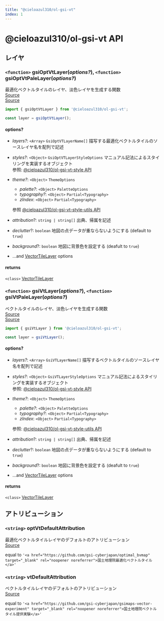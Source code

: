 ```yaml
---
title: "@cieloazul310/ol-gsi-vt"
index: 1
---
```


# @cieloazul310/ol-gsi-vt API

## レイヤ

### `<function>` gsiOptVtLayer(*options?*), `<function>` gsiOptVtPaleLayer(*options?*)

最適化ベクトルタイルのレイヤ、淡色レイヤを生成する関数  
[Source](https://github.com/cieloazul310/ol-gsi-vt/blob/main/packages/ol-gsi-vt/src/layers/gsi-opt-vt.ts)  
[Source](https://github.com/cieloazul310/ol-gsi-vt/blob/main/packages/ol-gsi-vt/src/layers/gsi-opt-vt-pale.ts)

```ts
import { gsiOptVtLayer } from '@cieloazul310/ol-gsi-vt';

const layer = gsiOptVtLayer();
```

#### options?

- *layers?*: `<Array>` `GsiOptVTLayerName[]`
  描写する最適化ベクトルタイルのソースレイヤ名を配列で記述
- *styles?*: `<Object>` `GsiOptVTLayerStyleOptions`
  マニュアル記法によるスタイリングを実装するオブジェクト  
  参照: [@cieloazul310/ol-gsi-vt-style API]
- *theme?*: `<Object>` `ThemeOptions`
  - *palette?*: `<Object>` `PaletteOptions`
  - *typography?*: `<Object>` `Partial<Typography>`
  - *zIndex*: `<Object>` `Partial<Typography>`
  
  参照 [@cieloazul310/ol-gsi-vt-style-utils API]
- *attribution*?: `string | string[]`
  出典、帰属を記述
- *declutter*?: `boolean`
  地図の点データが重ならないようにする (default to `true`)
- *background*?: `boolean`
  地図に背景色を設定する (deafult to `true`)
- ...and [VectorTileLayer] options

#### returns

`<class>` [VectorTileLayer]

### `<function>` gsiVtLayer(*options?*), `<function>` gsiVtPaleLayer(*options?*)

ベクトルタイルのレイヤ、淡色レイヤを生成する関数  
[Source](https://github.com/cieloazul310/ol-gsi-vt/blob/main/packages/ol-gsi-vt/src/layers/gsi-vt.ts)  
[Source](https://github.com/cieloazul310/ol-gsi-vt/blob/main/packages/ol-gsi-vt/src/layers/gsi-vt-pale.ts)

```ts
import { gsiVtLayer } from '@cieloazul310/ol-gsi-vt';

const layer = gsiVtLayer();
```

#### options?

- *layers?*: `<Array>` `GsiVTLayerName[]`
  描写するベクトルタイルのソースレイヤ名を配列で記述
- *styles?*: `<Object>` `GsiVTLayerStyleOptions`
  マニュアル記法によるスタイリングを実装するオブジェクト  
  参照: [@cieloazul310/ol-gsi-vt-style API]
- *theme?*: `<Object>` `ThemeOptions`
  - *palette?*: `<Object>` `PaletteOptions`
  - *typography?*: `<Object>` `Partial<Typography>`
  - *zIndex*: `<Object>` `Partial<Typography>`
  
  参照: [@cieloazul310/ol-gsi-vt-style-utils API]
- *attribution*?: `string | string[]`
  出典、帰属を記述
- *declutter*?: `boolean`
  地図の点データが重ならないようにする (default to `true`)
- *background*?: `boolean`
  地図に背景色を設定する (deafult to `true`)
- ...and [VectorTileLayer] options

#### returns

`<class>` [VectorTileLayer]

## アトリビューション

### `<string>` optVtDefaultAttribution

最適化ベクトルタイルレイヤのデフォルトのアトリビューション  
[Source](https://github.com/cieloazul310/ol-gsi-vt/blob/main/packages/ol-gsi-vt/src/layers/types.ts)

equal to `'<a href="https://github.com/gsi-cyberjapan/optimal_bvmap" target="_blank" rel="noopener noreferrer">国土地理院最適化ベクトルタイル</a>'`

### `<string>` vtDefaultAttribution

ベクトルタイルレイヤのデフォルトのアトリビューション  
[Source](https://github.com/cieloazul310/ol-gsi-vt/blob/main/packages/ol-gsi-vt/src/layers/types.ts)

equal to `'<a href="https://github.com/gsi-cyberjapan/gsimaps-vector-experiment" target="_blank" rel="noopener noreferrer">国土地理院ベクトルタイル提供実験</a>'`

[VectorTileLayer]: https://openlayers.org/en/latest/apidoc/module-ol_layer_VectorTile-VectorTileLayer.html "VectorTileLayer"
[@cieloazul310/ol-gsi-vt API]: /api-doc/ol-gsi-vt
[@cieloazul310/ol-gsi-vt-style API]: /api-doc/ol-gsi-vt-style
[@cieloazul310/ol-gsi-vt-style-utils API]: /api-doc/ol-gsi-vt-style-utils
